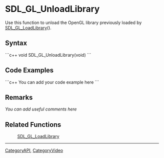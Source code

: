 <!-- pragma section-numbers off -->
<!-- pragma disable-camelcase -->

= SDL_GL_UnloadLibrary =
Use this function to unload the OpenGL library previously loaded by [[SDL_GL_LoadLibrary]]().


== Syntax ==
```c++
void SDL_GL_UnloadLibrary(void)
```

== Code Examples ==
```c++
You can add your code example here
```

== Remarks ==
''You can add useful comments here''

== Related Functions ==
:[[SDL_GL_LoadLibrary]]

----
[[CategoryAPI]], [[CategoryVideo]]
